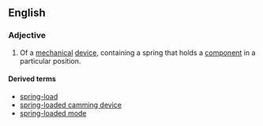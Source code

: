 ==English==
===Adjective===
{{en-adj|pos=[[spring]]-[[loaded]]|-}}

#Of a [[mechanical]] [[device]], containing a spring that holds a [[component]] in a particular position.

====Derived terms====
*[[spring-load]]<!--back-formation-->
*[[spring-loaded camming device]]
*[[spring-loaded mode]]